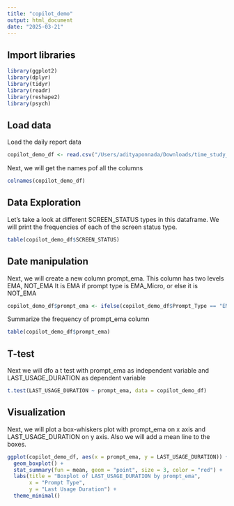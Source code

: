 ```yaml
---
title: "copilot_demo"
output: html_document
date: "2025-03-21"
---
```


## Import libraries
```r
library(ggplot2)
library(dplyr)
library(tidyr)
library(readr)
library(reshape2)
library(psych)
```

## Load data

Load the daily report data

```r

copilot_demo_df <- read.csv("/Users/adityaponnada/Downloads/time_study_data/sample.csv", header=TRUE)

```

Next, we will get the names pof all the columns
```r
colnames(copilot_demo_df)
```

## Data Exploration
Let's take a look at different SCREEN_STATUS types in this dataframe. We will print the frequencies of each of the screen status type. 
```r

table(copilot_demo_df$SCREEN_STATUS)
```

## Date manipulation
Next, we will create a new column prompt_ema. This column has two levels EMA, NOT_EMA It is EMA if prompt type is EMA_Micro, or else it is NOT_EMA
```r
copilot_demo_df$prompt_ema <- ifelse(copilot_demo_df$Prompt_Type == "EMA_Micro", "EMA", "NOT_EMA")
```

Summarize the frequency of prompt_ema column
```r
table(copilot_demo_df$prompt_ema)
```


## T-test
Next we will dfo a t test with prompt_ema as independent variable and LAST_USAGE_DURATION as dependent variable
```r
t.test(LAST_USAGE_DURATION ~ prompt_ema, data = copilot_demo_df)
```

## Visualization
Next, we will plot a box-whiskers plot with prompt_ema on x axis and LAST_USAGE_DURATION on y axis. Also we will add a mean line to the boxes.
```r


ggplot(copilot_demo_df, aes(x = prompt_ema, y = LAST_USAGE_DURATION)) +
  geom_boxplot() +
  stat_summary(fun = mean, geom = "point", size = 3, color = "red") +
  labs(title = "Boxplot of LAST_USAGE_DURATION by prompt_ema",
       x = "Prompt Type",
       y = "Last Usage Duration") +
  theme_minimal()

```


